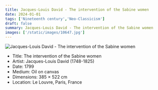 ```yaml
---
title: Jacques-Louis David - The intervention of the Sabine women
date: 2024-01-01
tags: ['Nineteenth century','Neo-Classicism']
draft: false
summary: Jacques-Louis David - The intervention of the Sabine women
images: ['/static/images/10647.jpg']
---
```


![Jacques-Louis David - The intervention of the Sabine women](/static/images/10647.jpg)

* Title: The intervention of the Sabine women
* Artist: Jacques-Louis David (1748-1825)
* Date: 1799
* Medium: Oil on canvas
* Dimensions: 385 × 522 cm
* Location: Le Louvre, Paris, France


